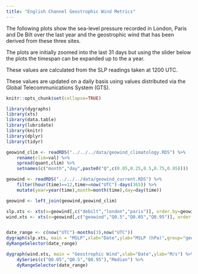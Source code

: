 ```yaml
---
title: "English Channel Geostrophic Wind Metrics"
---
```


The following plots show the sea-level pressure recorded in London,
Paris and De Bilt over the last year and the geostrophic wind that has
been derived from these three sites.

The plots are initially zoomed into the last 31 days but using the
slider below the plots the timespan can be expanded up to the a year.

These values are calculated from the SLP readings taken at 1200 UTC.

These values are updated on a daily basis using values distributed via
the Global Telecommunications System (GTS).

```r
knitr::opts_chunk$set(collapse=TRUE)
```


```r
library(dygraphs)
library(xts)
library(data.table)
library(lubridate)
library(knitr)
library(dplyr)
library(tidyr)

geowind_clim <- readRDS("../../../data/geowind_climatology.RDS") %>%
    rename(clim=val) %>%
    spread(quant,clim) %>%
    setnames(c("month","day",paste0("Q",c(0.05,0.25,0.5,0.75,0.95))))

geowind <- readRDS("../../../data/geowind_current.RDS") %>%
    filter(hour(time)==12,time>=now("UTC")-days(365)) %>%
    mutate(year=year(time),month=month(time),day=day(time))

geowind <- left_join(geowind,geowind_clim)

slp.xts <- xts(x=geowind[,c("debilt","london","paris")], order.by=geowind$time,tzone="UTC")
wind.xts <- xts(x=geowind[,c("geowind","Q0.5","Q0.05","Q0.95")], order.by=geowind$time,tzone="UTC")


date_range <- c(now("UTC")-months(3),now("UTC"))
dygraph(slp.xts, main = "MSLP",xlab="Date",ylab="MSLP (hPa)",group="geowind") %>%
dyRangeSelector(date_range)

dygraph(wind.xts, main = "Geostrophic Wind",xlab="Date",ylab="M/s") %>%
    dySeries(c("Q0.05","Q0.5","Q0.95"),"Median") %>%
    dyRangeSelector(date_range)
```
